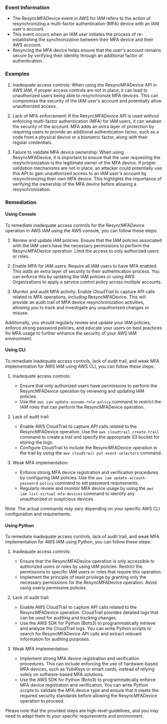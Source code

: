 
### Event Information

- The ResyncMFADevice event in AWS for IAM refers to the action of resynchronizing a multi-factor authentication (MFA) device with an IAM user's account.
- This event occurs when an IAM user initiates the process of re-establishing the synchronization between their MFA device and their AWS account.
- Resyncing the MFA device helps ensure that the user's account remains secure by verifying their identity through an additional factor of authentication.


### Examples

1. Inadequate access controls: When using the ResyncMFADevice API in AWS IAM, if proper access controls are not in place, it can lead to unauthorized users being able to resynchronize MFA devices. This can compromise the security of the IAM user's account and potentially allow unauthorized access.

2. Lack of MFA enforcement: If the ResyncMFADevice API is used without enforcing multi-factor authentication (MFA) for IAM users, it can weaken the security of the account. MFA adds an extra layer of protection by requiring users to provide an additional authentication factor, such as a code from a physical device or a biometric factor, along with their regular credentials.

3. Failure to validate MFA device ownership: When using ResyncMFADevice, it is important to ensure that the user requesting the resynchronization is the legitimate owner of the MFA device. If proper validation mechanisms are not in place, an attacker could potentially use this API to gain unauthorized access to an IAM user's account by resynchronizing their own MFA device. This highlights the importance of verifying the ownership of the MFA device before allowing a resynchronization.

### Remediation

#### Using Console

To remediate inadequate access controls for the ResyncMFADevice operation in AWS IAM using the AWS console, you can follow these steps:

1. Review and update IAM policies: Ensure that the IAM policies associated with the IAM users have the necessary permissions to perform the ResyncMFADevice operation. Limit the access to only authorized users or roles.

2. Enable MFA for IAM users: Require all IAM users to have MFA enabled. This adds an extra layer of security to their authentication process. You can enforce this by updating the IAM policies or using AWS Organizations to apply a service control policy across multiple accounts.

3. Monitor and audit MFA activity: Enable CloudTrail to capture API calls related to MFA operations, including ResyncMFADevice. This will provide an audit trail of MFA device resynchronization activities, allowing you to track and investigate any unauthorized changes or misuse.

Additionally, you should regularly review and update your IAM policies, enforce strong password policies, and educate your users on best practices for MFA usage to further enhance the security of your AWS IAM environment.

#### Using CLI

To remediate inadequate access controls, lack of audit trail, and weak MFA implementation for AWS IAM using AWS CLI, you can follow these steps:

1. Inadequate access controls:
   - Ensure that only authorized users have permissions to perform the ResyncMFADevice operation by reviewing and updating IAM policies.
   - Use the `aws iam update-assume-role-policy` command to restrict the IAM roles that can perform the ResyncMFADevice operation.

2. Lack of audit trail:
   - Enable AWS CloudTrail to capture API calls related to the ResyncMFADevice operation. Use the `aws cloudtrail create-trail` command to create a trail and specify the appropriate S3 bucket for storing the logs.
   - Configure CloudTrail to include the ResyncMFADevice operation in the trail by using the `aws cloudtrail put-event-selectors` command.

3. Weak MFA implementation:
   - Enforce strong MFA device registration and verification procedures by configuring IAM policies. Use the `aws iam update-account-password-policy` command to set password requirements.
   - Regularly review and monitor MFA device usage by using the `aws iam list-virtual-mfa-devices` command to identify any unauthorized or suspicious devices.

Note: The actual commands may vary depending on your specific AWS CLI configuration and requirements.

#### Using Python

To remediate inadequate access controls, lack of audit trail, and weak MFA implementation for AWS IAM using Python, you can follow these steps:

1. Inadequate access controls:
   - Ensure that the ResyncMFADevice operation is only accessible to authorized users or roles by using IAM policies. Restrict the permissions to specific IAM users or roles that require this operation.
   - Implement the principle of least privilege by granting only the necessary permissions for the ResyncMFADevice operation. Avoid using overly permissive policies.

2. Lack of audit trail:
   - Enable AWS CloudTrail to capture API calls related to the ResyncMFADevice operation. CloudTrail provides detailed logs that can be used for auditing and tracking changes.
   - Use the AWS SDK for Python (Boto3) to programmatically retrieve and analyze the CloudTrail logs. You can write Python scripts to search for ResyncMFADevice API calls and extract relevant information for auditing purposes.

3. Weak MFA implementation:
   - Implement strong MFA device registration and verification procedures. This can include enforcing the use of hardware-based MFA devices, such as YubiKeys or smart cards, instead of relying solely on software-based MFA solutions.
   - Use the AWS SDK for Python (Boto3) to programmatically enforce MFA device registration and verification. You can write Python scripts to validate the MFA device type and ensure that it meets the required security standards before allowing the ResyncMFADevice operation to proceed.

Please note that the provided steps are high-level guidelines, and you may need to adapt them to your specific requirements and environment.

